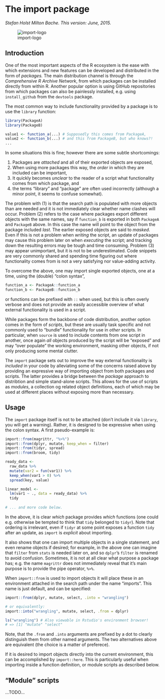<!--
%\VignetteEngine{knitr::rmarkdown}
%\VignetteIndexEntry{import}
-->

The import package
===================

*Stefan Holst Milton Bache. This version: June, 2015.*

![import-logo](import.png)

## Introduction
One of the most important aspects of the R ecosystem is the ease with which
extensions and new features can be developed and distributed in the form of
*packages.* The main distribution channel is through the *Comprehensive R
Archive Network*, from which packages can be installed directly from within
R. Another popular option is using GitHub repositories from which packages can
also be painlessly installed, e.g. using `install_github` from the 
`devtools` package. 

The most common way to include functionality provided by a package is to use
the `library` function:

```r
library(PackageA)
library(PackageB)

value1 <- function_a(...) # Supposedly this comes from PackageA, 
value2 <- function_b(...) # and this from PackageB, but who knows?!
...
```

In some situations this is fine; however there are some subtle shortcomings:

1. Packages are *attached* and all of their exported objects are exposed,
2. When using more packages this way, the *order* in which they are included 
   can be important,
3. It quickly becomes *unclear* to the reader of a script what functionality
   comes from which package, and
4. the terms "library" and "package" are often used incorrectly 
   (although a minor point, it seems to confuse somewhat).

The problem with (1) is that the search path is populated with more
objects than are needed and it is not immediately clear whether name clashes
will occur. Problem (2) refers to the case where packages export
different objects with the same names, say if `function_b` is exported in both
`PackageA` and `PackageB` above. In this case the name will 
point to the object from the package included *last*. The earlier exposed 
objects are said to *masked*. Even if this is not a problem
when *writing* the script, an update of packages may cause this problem
later on when *executing* the script; and tracking down the resulting 
errors may be tough and time consuming. Problem (3) may appear unimportant, 
but it is not to be underestimated. Code snippets are very commonly shared
and spending time figuring out where functionality comes from is not 
a very satisfying nor value-adding activity.

To overcome the above, one may import single exported objects, one at a time, 
using the (double) "colon syntax",

```r
function_a <- PackageA::function_a
function_b <- PackageB::function_b
```

or functions can be prefixed with `::` when used, but this is often 
overly verbose and does not provide an easily accessible overview of what
external functionality is used in a script.

While packages form the backbone of code distribution, another option comes
in the form of *scripts*, but these are usually task specific and not
commonly used to "bundle" functionality for use in *other* scripts. In 
particular, when `source` is used to include contents from one script in 
another, once again *all* objects produced by the script will be "exposed"
and may "over populate" the working environment, masking other objects, 
if not only producing some mental clutter.

The `import` package sets out to improve the way external functionality 
is *included* in your code by alleviating some of the concerns raised above by
providing an expressive way of importing object from both packages and
scripts. The latter provides a bridge between the *package* approach to
distribtion and simple stand-alone scripts. This allows for the use of scripts
as *modules*, a collection og related object definitions, each of which
may be used at different places without exposing more than necessary.

## Usage
The `import` package itself is not to be attached 
(don't include it via `library`, you will get a warning). Rather, it is designed
to be expressive when using the colon syntax. A first pseudo-example is:

```r
import::from(magrittr, "%>%")
import::from(dplyr, mutate, keep_when = filter)
import::from(tidyr, spread)
import::from(broom, tidy)

ready_data <-
  raw_data %>% 
  mutate(var2 = fun(var1)) %>% 
  keep_when(var1 > 0) %>% 
  spread(key, value) 

linear_model <- 
  lm(var1 ~ ., data = ready_data) %>% 
  tidy
  
# ... and more code below.
```

In the above, it is clear *which* package provides *which* functions
(one could e.g. otherwise be tempted to think that `tidy` belonged to
`tidyr`). Note that ordering is irrelevant, even if `tidyr` at some point
exposes a function `tidy` after an update, as `import` is *explicit* about
importing.

It also shows that one can import multiple objects in a single
statement, and even rename objects if desired; for example, in the above 
one can imagine that `filter` from `stats` is needed later on, and so
`dplyr`'s `filter` is renamed to avoid confusion. Sometimes, it is 
not at all clear what purpose a package has; e.g. the name `magrittr` does
not immediately reveal that it's main purpose is to provide the pipe 
operator, `%>%`.

When `import::from` is used to import objects it will place these in an 
environment attached in the search path under the name "imports". This 
name is just default, and can be specified:

```r
import::from(dplyr, mutate, select, .into = "wrangling")

# or equivalently:
import::into("wrangling", mutate, select, .from = dplyr)

ls("wrangling") # Also viewable in Rstudio's environment browser!
# => [1] "mutate" "select"
```

Note, that the `.from` and `.into` arguments are prefixed by a dot to
clearly distinguish them from other named arguments. The two 
alternatives above are equivalent (the choice is a matter of preferece).

If it is desired to import objects directly into the current environment, 
this can be accomplished by `import::here`. This is particularly 
useful when importing inside a function definition, or module scripts as
described below.

## "Module" scripts
...TODO...



 
